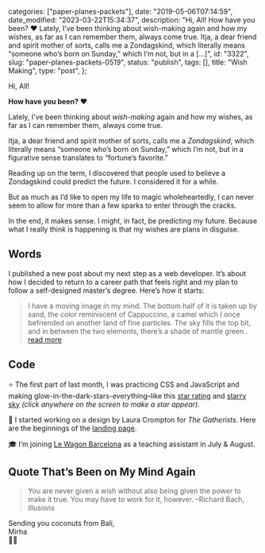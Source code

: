 
  categories: ["paper-planes-packets"],
  date: "2019-05-06T07:14:59",
  date_modified: "2023-03-22T15:34:37",
  description:
    "Hi, All! How have you been? ❤️ Lately, I’ve been thinking about wish-making again and how my wishes, as far as I can remember them, always come true. Itja, a dear friend and spirit mother of sorts, calls me a Zondagskind, which literally means “someone who’s born on Sunday,” which I’m not, but in a […]",
  id: "3322",
  slug: "paper-planes-packets-0519",
  status: "publish",
  tags: [],
  title: "Wish Making",
  type: "post",
};


Hi, All!

**How have you been? ❤️**

Lately, I’ve been thinking about _wish-making_ again and how my wishes, as far as I can remember them, always come true.

Itja, a dear friend and spirit mother of sorts, calls me a _Zondagskind_, which literally means “someone who’s born on Sunday,” which I’m not, but in a figurative sense translates to “fortune’s favorite.”

Reading up on the term, I discovered that people used to believe a Zondagskind could predict the future. I considered it for a while.

But as much as I’d like to open my life to magic wholeheartedly, I can never seem to allow for more than a few sparks to enter through the cracks.

In the end, it makes sense. I might, in fact, be predicting my future. Because what I really think is happening is that my wishes are plans in disguise.

## Words

I published a new post about my next step as a web developer. It’s about how I decided to return to a career path that feels right and my plan to follow a self-designed master’s degree. Here’s how it starts:

> I have a moving image in my mind. The bottom half of it is taken up by sand, the color reminiscent of Cappuccino, a camel which I once befriended on another land of fine particles. The sky fills the top bit, and in between the two elements, there’s a shade of mantle green.. [r](/posts/leap-of-code/)[ead more](/posts/leap-of-code/)

## Code

⭐️ The first part of last month, I was practicing CSS and JavaScript and making glow-in-the-dark-stars-everything–like this [star rating](https://mirhamasala.github.io/star_rating/) and [starry sky](https://mirhamasala.github.io/starry_sky/) _(click anywhere on the screen to make a star appear)._

🍯 I started working on a design by Laura Crompton for _The Gatherists_. Here are the beginnings of the [landing page](https://mirhamasala.github.io/gatherists/).

🎓 I’m joining [Le Wagon Barcelona](https://www.lewagon.com/barcelona) as a teaching assistant in July & August.

## Quote That’s Been on My Mind Again

> You are never given a wish without also being given the power to make it true. You may have to work for it, however. –Richard Bach, _Illusions_

Sending you coconuts from Bali,\
Mirha\
🥥🌴
